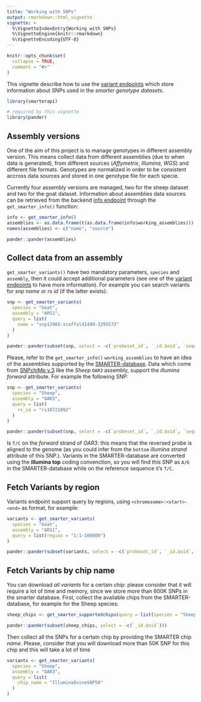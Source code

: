 ```yaml
---
title: "Working with SNPs"
output: rmarkdown::html_vignette
vignette: >
  %\VignetteIndexEntry{Working with SNPs}
  %\VignetteEngine{knitr::rmarkdown}
  %\VignetteEncoding{UTF-8}
---
```


```r
knitr::opts_chunk$set(
  collapse = TRUE,
  comment = "#>"
)
```

This vignette describe how to use the 
[variant endpoints](https://webserver.ibba.cnr.it/smarter-api/docs/#/Variants)
which store information about SNPs used in the *smarter genotype datasets*.

```r
library(smarterapi)
```

```r
# required by this vignette
library(pander)
```

## Assembly versions

One of the aim of this project is to manage genotypes in different assembly 
version. This means collect data from different assemblies (due to when data is
generated), from different sources (*Affymetrix*, *Illumina*, *WGS*) and different 
file formats. Genotypes are normalized in order to be consistent accross data
sources and stored in one genotype file for each specie.

Currently four assembly versions are managed, two for the sheep dataset and two for 
the goat dataset. Information about assemblies data sources can be retrieved from 
the backend [info endpoint](https://webserver.ibba.cnr.it/smarter-api/docs/#/Info)
through the `get_smarter_info()` function:

```r
info <- get_smarter_info()
assemblies <- as.data.frame(t(as.data.frame(info$working_assemblies)))
names(assemblies) <- c("name", "source")
```

```r
pander::pander(assemblies)
```

## Collect data from an assembly

`get_smarter_variants()` have two mandatory parameters, `species` and `assembly`,
then it could accept additional parameters  (see one of the 
[variant endpoints](https://webserver.ibba.cnr.it/smarter-api/docs/#/Variants)
to have more information). For example you can search variants for *snp name* or
*rs id* (if the latter exists):

```r
snp <- get_smarter_variants(
  species = "Goat", 
  assembly = "ARS1",
  query = list(
    name = "snp12965-scaffold1499-3295573"
  )
)
```

```r
pander::pander(subset(snp, select = -c(`probeset_id`, `_id.$oid`, `sequence.manifest`)))
```

Please, refer to the `get_smarter_info()` `working_assemblies` to have an idea
of the assemblies supported by the 
[SMARTER-database](https://github.com/cnr-ibba/SMARTER-database).
Data which come from [SNPchiMp v.3](https://webserver.ibba.cnr.it/SNPchimp/)
like the *Sheep* `OAR3` assembly, support the *illumina forward* attribute. 
For example the following SNP:

```r
snp <- get_smarter_variants(
  species = "Sheep", 
  assembly = "OAR3",
  query = list(
    rs_id = "rs10721092"
  )
)
```

```r
pander::pander(subset(snp, select = -c(`probeset_id`, `_id.$oid`, `sequence.manifest`)))
```

Is `T/C` on the *forward* strand of *OAR3*: this means that the reversed probe is 
aligned to the genome (as you could infer from the `bottom` *illumina strand* attribute
of this SNP.). Variants in the SMARTER-database are converted using the **illumina top**
coding convenction, so you will find this SNP as `A/G` in the SMARTER-database while
on the reference sequence it's `T/C`.

## Fetch Variants by region

Variants endpoint support query by regions, using `<chromosome>:<start>-<end>` as
format, for example:

```r
variants <- get_smarter_variants(
  species = "Goat",
  assembly = "ARS1",
  query = list(region = "1:1-100000")
)
```

```r
pander::pander(subset(variants, select = -c(`probeset_id`, `_id.$oid`, `sequence.manifest`)))
```

## Fetch Variants by chip name

You can download *all variants* for a certain chip: please consider that it will 
require a lot of time and memory, since we store more than 600K SNPs in the smarter
database. First, collect the available chips from the SMARTER-database, for example
for the Sheep species:

```r
sheep_chips <- get_smarter_supportedchips(query = list(species = "Sheep"))
```

```r
pander::pander(subset(sheep_chips, select = -c(`_id.$oid`)))
```

Then collect all the SNPs for a certain chip by providing the SMARTER chip *name*.
Please, consider that you will download more than 50K SNP for this chip and this
will take a lot of time

```r
variants <- get_smarter_variants(
  species = "Sheep",
  assembly = "OAR3",
  query = list(
    chip_name = "IlluminaOvineSNP50"
  )
)
```
